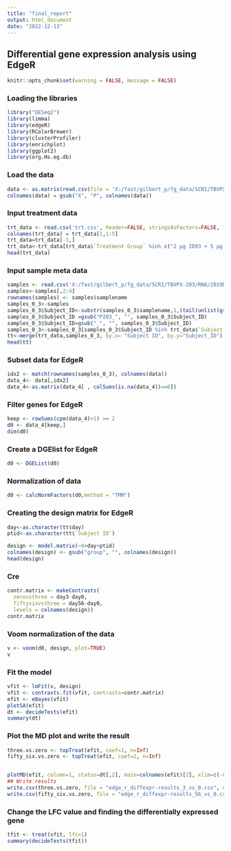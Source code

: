 ---
title: "final_report"
output: html_document
date: "2022-12-13"
---
## Differential gene expression analysis using EdgeR

```{r setup, include=FALSE}
knitr::opts_chunk$set(warning = FALSE, message = FALSE)
```

### Loading the libraries 

```{r a,,echo=TRUE}
library("DESeq2")
library(limma)
library(edgeR) 
library(RColorBrewer)
library(clusterProfiler)
library(enrichplot)
library(ggplot2)
library(org.Hs.eg.db)
```

### Load the data

```{r b,,echo=TRUE}
data <- as.matrix(read.csv(file = 'X:/fast/gilbert_p/fg_data/SCRI/TBVPX-203/RNA/2019Dec/salmon_merged_gene_counts.csv', row.names = "gene_id"))
colnames(data) = gsub("X", "P", colnames(data))
```

### Input treatment data
```{r c,echo=TRUE}
trt_data <- read.csv('trt.csv', header=FALSE, stringsAsFactors=FALSE, fileEncoding="latin1")
colnames(trt_data) = trt_data[1,1:5]
trt_data=trt_data[-1,]
trt_data<-trt_data[trt_data$`Treatment Group` %in% c("2 µg ID93 + 5 µg GLA-SE (2 Vaccine Injections)", "2 µg ID93 + 5 µg GLA-SE (3 Vaccine Injections)"), ]
head(trt_data)
```

### Input sample meta data
```{r d,echo=TRUE}
samples <- read.csv('X:/fast/gilbert_p/fg_data/SCRI/TBVPX-203/RNA/2019Dec/salmon_metadata.csv')
samples<-samples[,2:4]
rownames(samples) <- samples$samplename
samples_0_3<-samples
samples_0_3$Subject_ID<-substr(samples_0_3$samplename,1,(tail(unlist(gregexpr('_', samples_0_3$samplename)), n=1))-1)
samples_0_3$Subject_ID =gsub("P203_", "", samples_0_3$Subject_ID)
samples_0_3$Subject_ID=gsub("_", "", samples_0_3$Subject_ID)
samples_0_3<-samples_0_3[samples_0_3$Subject_ID %in% trt_data$`Subject ID`, ]
tt<-merge(trt_data,samples_0_3, by.x= "Subject ID", by.y="Subject_ID")
head(tt)
```


### Subset data for EdgeR
```{r e,echo=TRUE}
idx2 <- match(rownames(samples_0_3), colnames(data))
data_4<- data[,idx2]
data_4<-as.matrix(data_4[ , colSums(is.na(data_4))==0])

```




### Filter genes for EdgeR
```{r g,echo=TRUE}

keep <- rowSums(cpm(data_4)>1) >= 2
d0 <- data_4[keep,]
dim(d0)

```



### Create a DGElist for EdgeR
```{r f,echo=TRUE}
d0 <- DGEList(d0)

```





### Normalization of data 
```{r h,echo=TRUE}
d0 <- calcNormFactors(d0,method = "TMM")

```



### Creating the design matrix for EdgeR
```{r i,echo=TRUE}

day<-as.character(tt$day)
ptid<-as.character(tt$`Subject ID`)

design <- model.matrix(~0+day+ptid)
colnames(design) <- gsub("group", "", colnames(design))
head(design)
```





### Cre


```{r j,echo=TRUE}

contr.matrix <- makeContrasts(
  zerovsthree = day3-day0,
  fiftysixvsthree = day56-day0,
  levels = colnames(design))
contr.matrix
```




### Voom normalization of the data
```{r k,echo=TRUE}

v <- voom(d0, design, plot=TRUE)
v
```


### Fit the model
```{r l,echo=TRUE}

vfit <- lmFit(v, design)
vfit <- contrasts.fit(vfit, contrasts=contr.matrix)
efit <- eBayes(vfit)
plotSA(efit)
dt <- decideTests(efit)
summary(dt)
```




### Plot the MD plot and write the result
```{r m,echo=False}

three.vs.zero <- topTreat(efit, coef=1, n=Inf)
fifty_six.vs.zero <- topTreat(efit, coef=2, n=Inf)


plotMD(efit, column=1, status=dt[,2], main=colnames(efit)[2], xlim=c(-8,13))
## Write results
write.csv(three.vs.zero, file = "edge_r_diffexpr-results_3_vs_0.csv", quote = FALSE, row.names = F)
write.csv(fifty_six.vs.zero, file = "edge_r_diffexpr-results_56_vs_0.csv", quote = FALSE, row.names = F)

```







### Change the LFC value and finding the differentially expressed gene

```{r n,echo=TRUE}
tfit <- treat(vfit, lfc=1)
summary(decideTests(tfit))

```

